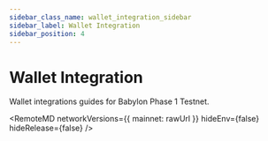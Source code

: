 ```yaml
---
sidebar_class_name: wallet_integration_sidebar
sidebar_label: Wallet Integration
sidebar_position: 4
---
```


# Wallet Integration

Wallet integrations guides for Babylon Phase 1 Testnet.



<RemoteMD
  networkVersions={{
    mainnet: rawUrl
  }}
  hideEnv={false}
  hideRelease={false}
/>
